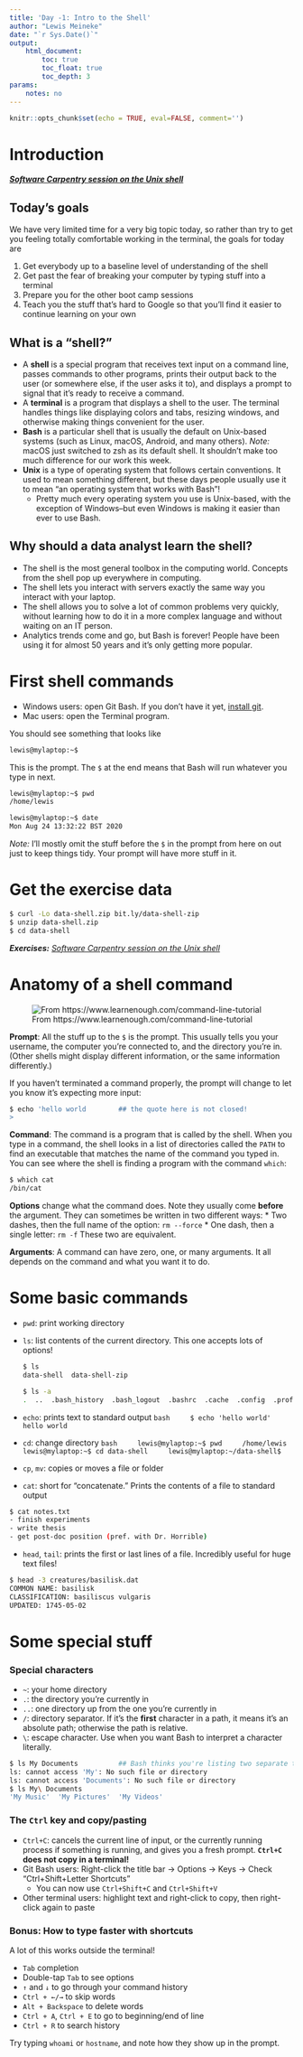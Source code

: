 ```yaml
---
title: 'Day -1: Intro to the Shell'
author: "Lewis Meineke"
date: "`r Sys.Date()`"
output: 
    html_document:
        toc: true
        toc_float: true
        toc_depth: 3
params:
    notes: no
---
```


```r
knitr::opts_chunk$set(echo = TRUE, eval=FALSE, comment='')
```



# Introduction

_**[Software Carpentry session on the Unix shell](https://swcarpentry.github.io/shell-novice/)**_

## Today's goals

We have very limited time for a very big topic today, so rather than try to get you feeling totally comfortable working in the terminal, the goals for today are

1. Get everybody up to a baseline level of understanding of the shell
2. Get past the fear of breaking your computer by typing stuff into a terminal
3. Prepare you for the other boot camp sessions
4. Teach you the stuff that's hard to Google so that you'll find it easier to continue learning on your own

## What is a "shell?"

* A **shell** is a special program that receives text input on a command line, passes commands to other programs, prints their output back to the user (or somewhere else, if the user asks it to), and displays a prompt to signal that it's ready to receive a command.
* A **terminal** is a program that displays a shell to the user. The terminal handles things like displaying colors and tabs, resizing windows, and otherwise making things convenient for the user.
* **Bash** is a particular shell that is usually the default on Unix-based systems (such as Linux, macOS, Android, and many others). _Note:_ macOS just switched to zsh as its default shell. It shouldn't make too much difference for our work this week.
* **Unix** is a type of operating system that follows certain conventions. It used to mean something different, but these days people usually use it to mean "an operating system that works with Bash"! 
    * Pretty much every operating system you use is Unix-based, with the exception of Windows--but even Windows is making it easier than ever to use Bash. 
        
    
## Why should a data analyst learn the shell?

* The shell is the most general toolbox in the computing world. Concepts from the shell pop up everywhere in computing.
* The shell lets you interact with servers exactly the same way you interact with your laptop.
* The shell allows you to solve a lot of common problems very quickly, without learning how to do it in a more complex language and without waiting on an IT person.
* Analytics trends come and go, but Bash is forever! People have been using it for almost 50 years and it's only getting more popular.

# First shell commands

* Windows users: open Git Bash. If you don't have it yet, [install git](https://git-scm.com/downloads).
* Mac users: open the Terminal program.

You should see something that looks like

```bash
lewis@mylaptop:~$
```

This is the prompt. The `$` at the end means that Bash will run whatever you type in next.

```bash
lewis@mylaptop:~$ pwd
/home/lewis
```


```bash
lewis@mylaptop:~$ date
Mon Aug 24 13:32:22 BST 2020
```

_Note:_ I'll mostly omit the stuff before the `$` in the prompt from here on out just to keep things tidy. Your prompt will have more stuff in it.

# Get the exercise data

```bash
$ curl -Lo data-shell.zip bit.ly/data-shell-zip
$ unzip data-shell.zip
$ cd data-shell
```

_**Exercises:** [Software Carpentry session on the Unix shell](https://swcarpentry.github.io/shell-novice/)_

# Anatomy of a shell command

![From https://www.learnenough.com/command-line-tutorial](https://softcover.s3.amazonaws.com/636/learn_enough_command_line/images/figures/anatomy.png "Anatomy of a shell command")

**Prompt**: All the stuff up to the `$` is the prompt. This usually tells you your username, the computer you're connected to, and the directory you're in. (Other shells might display different information, or the same information differently.)

If you haven't terminated a command properly, the prompt will change to let you know it's expecting more input:

```bash
$ echo 'hello world        ## the quote here is not closed!
>
```

**Command**: The command is a program that is called by the shell. When you type in a command, the shell looks in a list of directories called the `PATH` to find an executable that matches the name of the command you typed in. You can see where the shell is finding a program with the command `which`:

```bash
$ which cat
/bin/cat
```

**Options** change what the command does. Note they usually come **before** the argument. They can sometimes be written in two different ways:
* Two dashes, then the full name of the option: `rm --force`
* One dash, then a single letter: `rm -f`
These two are equivalent.

**Arguments**: A command can have zero, one, or many arguments. It all depends on the command and what you want it to do.


# Some basic commands

* `pwd`: print working directory
* `ls`: list contents of the current directory. This one accepts lots of options!

    ```bash
    $ ls
    data-shell  data-shell-zip
    ```

    ```bash
    $ ls -a
    .  ..  .bash_history  .bash_logout  .bashrc  .cache  .config  .profile  data-shell  data-shell-zip
    ```
* `echo`: prints text to standard output
    ```bash
    $ echo 'hello world'
    hello world
    ```
* `cd`: change directory
    ```bash
    lewis@mylaptop:~$ pwd
    /home/lewis
    lewis@mylaptop:~$ cd data-shell
    lewis@mylaptop:~/data-shell$
    ```
* `cp`, `mv`: copies or moves a file or folder
* `cat`: short for "concatenate." Prints the contents of a file to standard output
```bash
$ cat notes.txt
- finish experiments
- write thesis
- get post-doc position (pref. with Dr. Horrible)
```
* `head`, `tail`: prints the first or last lines of a file. Incredibly useful for huge text files!
```bash
$ head -3 creatures/basilisk.dat
COMMON NAME: basilisk
CLASSIFICATION: basiliscus vulgaris
UPDATED: 1745-05-02
```

# Some special stuff

### Special characters

* `~`: your home directory
* `.`: the directory you're currently in
* `..`: one directory up from the one you're currently in
* `/`: directory separator. If it's the **first** character in a path, it means it's an absolute path; otherwise the path is relative.
* `\`: escape character. Use when you want Bash to interpret a character literally.
```bash
$ ls My Documents          ## Bash thinks you're listing two separate things
ls: cannot access 'My': No such file or directory
ls: cannot access 'Documents': No such file or directory
$ ls My\ Documents
'My Music'  'My Pictures'  'My Videos'
```

### The `Ctrl` key and copy/pasting

* `Ctrl+C`: cancels the current line of input, or the currently running process if something is running, and gives you a fresh prompt. **`Ctrl+C` does not copy in a terminal!**
* Git Bash users: Right-click the title bar -> Options -> Keys -> Check "Ctrl+Shift+Letter Shortcuts"
    * You can now use `Ctrl+Shift+C` and `Ctrl+Shift+V`
* Other terminal users: highlight text and right-click to copy, then right-click again to paste

### Bonus: How to type faster with shortcuts

A lot of this works outside the terminal!

* `Tab` completion
* Double-tap `Tab` to see options
* `↑` and `↓` to go through your command history
* `Ctrl + ←/→` to skip words
* `Alt + Backspace` to delete words
* `Ctrl + A`, `Ctrl + E` to go to beginning/end of line
* `Ctrl + R` to search history


Try typing `whoami` or `hostname`, and note how they show up in the prompt.
